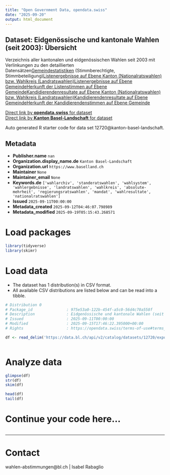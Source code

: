 ```yaml
---
title: "Open Government Data, opendata.swiss"
date: "2025-09-20"
output: html_document
---
```


## Dataset: Eidgenössische und kantonale Wahlen (seit 2003): Übersicht

Verzeichnis aller kantonalen und eidgenössischen Wahlen seit 2003 mit Verlinkungen zu den detaillierten Datensätzen[Gemeindestatistiken](https://data.bl.ch/explore/dataset/12730) (Stimmberechtigte, Stimmbeteiligung)[Listenergebnisse auf Ebene Kanton (Nationalratswahlen) bzw. Wahlkreis (Landratswahlen)](https://data.bl.ch/explore/dataset/12740)[Listenergebnisse auf Ebene Gemeinde](https://data.bl.ch/explore/dataset/12750)[Herkunft der Listenstimmen auf Ebene Gemeinde](https://data.bl.ch/explore/dataset/12760)[Kandidierendenresultate auf Ebene Kanton (Nationalratswahlen) bzw. Wahlkreis (Landratswahlen)](https://data.bl.ch/explore/dataset/12770)[Kandidierendenresultate auf Ebene Gemeinde](https://data.bl.ch/explore/dataset/12780)[Herkunft der Kandidierendenstimmen auf Ebene Gemeinde](https://data.bl.ch/explore/dataset/12790)

[Direct link by **opendata.swiss** for dataset](https://opendata.swiss/de/dataset/eidgenossische-und-kantonale-wahlen-seit-2003-ubersicht)<br>
[Direct link by **Kanton Basel-Landschaft** for dataset](https://data.bl.ch/explore/dataset/12720/)

Auto generated R starter code for data set 12720@kanton-basel-landschaft.

## Metadata

- **Publisher.name** `nan`
- **Organization.display_name.de** `Kanton Basel-Landschaft`
- **Organization.url** `https://www.baselland.ch`
- **Maintainer** `None`
- **Maintainer_email** `None`
- **Keywords.de** `['wahlarchiv', 'standeratswahlen', 'wahlsystem', 'wahlergebnisse', 'landratswahlen', 'wahlkreis', 'absolute-mehrheit', 'regierungsratswahlen', 'mandat', 'wahlresultate', 'nationalratswahlen']`
- **Issued** `2025-09-11T00:00:00`
- **Metadata_created** `2025-09-12T04:46:07.798989`
- **Metadata_modified** `2025-09-19T05:15:43.268571`


# Load packages

```r

library(tidyverse)
library(skimr)

```

# Load data

-   The dataset has 1 distribution(s) in CSV format.
-   All available CSV distributions are listed below and can be read into a tibble.

```r

# Distribution 0
# Package_id               : 975e53a0-122b-454f-a5c0-56d4c70a558f
# Description              : Eidgenössische und kantonale Wahlen (seit 2003): Übersicht (csv)
# Issued                   : 2025-09-11T00:00:00
# Modified                 : 2025-09-15T17:46:22.395000+00:00
# Rights                   : https://opendata.swiss/terms-of-use#terms_by

df <- read_delim('https://data.bl.ch/api/v2/catalog/datasets/12720/exports/csv?use_labels=true')



```

# Analyze data

```r

glimpse(df)
str(df)
skim(df)

head(df)
tail(df)

```

# Continue your code here...

```r

```

------------------------------------------------------------------------

# Contact

wahlen-abstimmungen@bl.ch | Isabel Rabaglio

